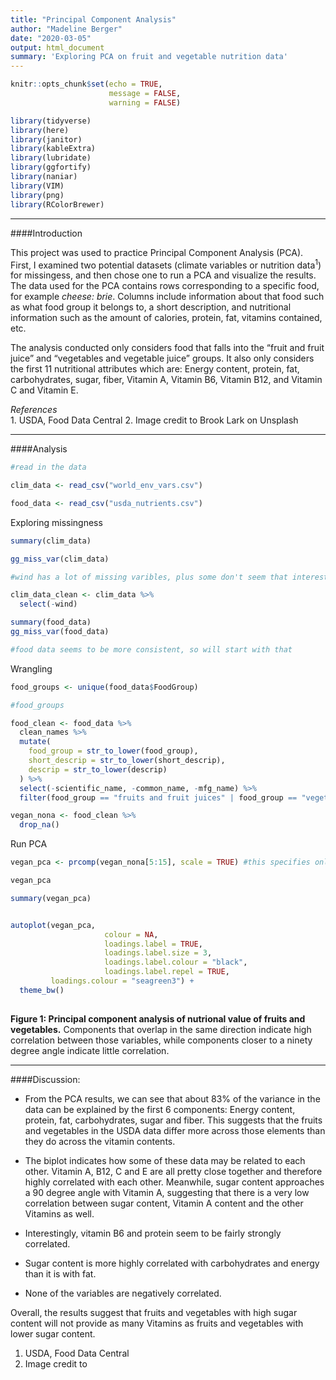 ```yaml
---
title: "Principal Component Analysis"
author: "Madeline Berger"
date: "2020-03-05"
output: html_document
summary: 'Exploring PCA on fruit and vegetable nutrition data'
---
```


```r
knitr::opts_chunk$set(echo = TRUE,
                      message = FALSE,
                      warning = FALSE)

library(tidyverse)
library(here)
library(janitor)
library(kableExtra)
library(lubridate)
library(ggfortify)
library(naniar)
library(VIM)
library(png)
library(RColorBrewer)
```


***

####Introduction


This project was used to practice Principal Component Analysis (PCA). First, I examined two potential datasets (climate variables or nutrition data^1^) for missingess, and then chose one to run a PCA and visualize the results. The data used for the PCA contains rows corresponding to a specific food, for example *cheese: brie*. Columns include information about that food such as what food group it belongs to, a short description, and nutritional information such as the amount of calories, protein, fat, vitamins contained, etc.

The analysis conducted only considers food that falls into the "fruit and fruit juice" and "vegetables and vegetable juice" groups. It also only considers the first 11 nutritional attributes which are: Energy content, protein, fat, carbohydrates, sugar, fiber, Vitamin A, Vitamin B6, Vitamin B12, and Vitamin C and Vitamin E.   

*References*  
1. USDA, Food Data Central 
2. Image credit to Brook Lark on Unsplash

***

####Analysis


```r

#read in the data

clim_data <- read_csv("world_env_vars.csv")

food_data <- read_csv("usda_nutrients.csv")
```


Exploring missingness

```r

summary(clim_data)

gg_miss_var(clim_data)

#wind has a lot of missing varibles, plus some don't seem that interesting

clim_data_clean <- clim_data %>% 
  select(-wind)

summary(food_data)
gg_miss_var(food_data)

#food data seems to be more consistent, so will start with that

```


Wrangling

```r

food_groups <- unique(food_data$FoodGroup)

#food_groups

food_clean <- food_data %>% 
  clean_names %>% 
  mutate(
    food_group = str_to_lower(food_group),
    short_descrip = str_to_lower(short_descrip),
    descrip = str_to_lower(descrip)
  ) %>% 
  select(-scientific_name, -common_name, -mfg_name) %>% 
  filter(food_group == "fruits and fruit juices" | food_group == "vegetables and vegetable products") 

vegan_nona <- food_clean %>% 
  drop_na()


```


Run PCA

```r

vegan_pca <- prcomp(vegan_nona[5:15], scale = TRUE) #this specifies only columns 5:15 should be included

vegan_pca
```

```r

summary(vegan_pca)


autoplot(vegan_pca,
                     colour = NA,
                     loadings.label = TRUE,
                     loadings.label.size = 3,
                     loadings.label.colour = "black",
                     loadings.label.repel = TRUE,
         loadings.colour = "seagreen3") +
  theme_bw()
  

```
  
  **Figure 1: Principal component analysis of nutrional value of fruits and vegetables.** Components that overlap in the same direction indicate high correlation between those variables, while components closer to a ninety degree angle indicate little correlation.  

***

####Discussion: 

- From the PCA results, we can see that about 83% of the variance in the data can be explained by the first 6 components: Energy content, protein, fat, carbohydrates, sugar and fiber. This suggests that the fruits and vegetables in the USDA data differ more across those elements than they do across the vitamin contents. 

- The biplot indicates how some of these data may be related to each other. Vitamin A, B12, C and E are all pretty close together and therefore highly correlated with each other. Meanwhile, sugar content approaches a 90 degree angle with Vitamin A, suggesting that there is a very low correlation between sugar content, Vitamin A content and the other Vitamins as well. 

- Interestingly, vitamin B6 and protein seem to be fairly strongly correlated. 

- Sugar content is more highly correlated with carbohydrates and energy than it is with fat.

- None of the variables are negatively correlated.

Overall, the results suggest that fruits and vegetables with high sugar content will not provide as many Vitamins as fruits and vegetables with lower sugar content. 

  
    
    
1. USDA, Food Data Central 
2. Image credit to 
